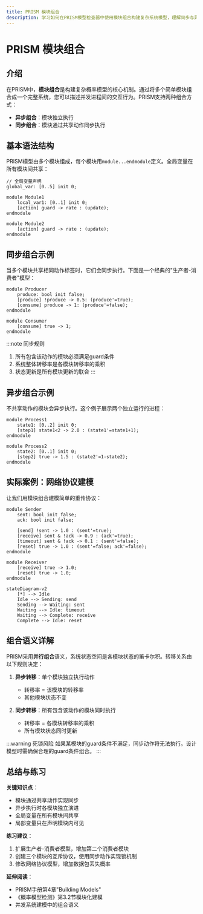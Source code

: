 ```yaml
---
title: PRISM 模块组合
description: 学习如何在PRISM模型检查器中使用模块组合构建复杂系统模型，理解同步与异步交互机制。
---
```


# PRISM 模块组合

## 介绍

在PRISM中，**模块组合**是构建复杂概率模型的核心机制。通过将多个简单模块组合成一个完整系统，您可以描述并发进程间的交互行为。PRISM支持两种组合方式：
- **异步组合**：模块独立执行
- **同步组合**：模块通过共享动作同步执行

## 基本语法结构

PRISM模型由多个模块组成，每个模块用`module...endmodule`定义。全局变量在所有模块间共享：

```prism
// 全局变量声明
global_var: [0..5] init 0;

module Module1
    local_var1: [0..1] init 0;
    [action] guard -> rate : (update);
endmodule

module Module2
    [action] guard -> rate : (update);
endmodule
```

## 同步组合示例

当多个模块共享相同动作标签时，它们会同步执行。下面是一个经典的"生产者-消费者"模型：

```prism
module Producer
    produce: bool init false;
    [produce] !produce -> 0.5: (produce'=true);
    [consume] produce -> 1: (produce'=false);
endmodule

module Consumer
    [consume] true -> 1;
endmodule
```

:::note 同步规则
1. 所有包含该动作的模块必须满足guard条件
2. 系统整体转移率是各模块转移率的乘积
3. 状态更新是所有模块更新的联合
:::

## 异步组合示例

不共享动作的模块会异步执行。这个例子展示两个独立运行的进程：

```prism
module Process1
    state1: [0..2] init 0;
    [step1] state1<2 -> 2.0 : (state1'=state1+1);
endmodule

module Process2
    state2: [0..1] init 0;
    [step2] true -> 1.5 : (state2'=1-state2);
endmodule
```

## 实际案例：网络协议建模

让我们用模块组合建模简单的重传协议：

```prism
module Sender
    sent: bool init false;
    ack: bool init false;
    
    [send] !sent -> 1.0 : (sent'=true);
    [receive] sent & !ack -> 0.9 : (ack'=true);
    [timeout] sent & !ack -> 0.1 : (sent'=false);
    [reset] true -> 1.0 : (sent'=false; ack'=false);
endmodule

module Receiver
    [receive] true -> 1.0;
    [reset] true -> 1.0;
endmodule
```

```mermaid
stateDiagram-v2
    [*] --> Idle
    Idle --> Sending: send
    Sending --> Waiting: sent
    Waiting --> Idle: timeout
    Waiting --> Complete: receive
    Complete --> Idle: reset
```

## 组合语义详解

PRISM采用**并行组合**语义，系统状态空间是各模块状态的笛卡尔积。转移关系由以下规则决定：

1. **异步转移**：单个模块独立执行动作
   - 转移率 = 该模块的转移率
   - 其他模块状态不变

2. **同步转移**：所有包含该动作的模块同时执行
   - 转移率 = 各模块转移率的乘积
   - 所有模块状态同时更新

:::warning 死锁风险
如果某模块的guard条件不满足，同步动作将无法执行。设计模型时需确保合理的guard条件组合。
:::

## 总结与练习

**关键知识点**：
- 模块通过共享动作实现同步
- 异步执行时各模块独立演进
- 全局变量在所有模块间共享
- 局部变量只在声明模块内可见

**练习建议**：
1. 扩展生产者-消费者模型，增加第二个消费者模块
2. 创建三个模块的互斥协议，使用同步动作实现锁机制
3. 修改网络协议模型，增加数据包丢失概率

**延伸阅读**：
- PRISM手册第4章"Building Models"
- 《概率模型检测》第3.2节模块化建模
- 并发系统建模中的组合语义